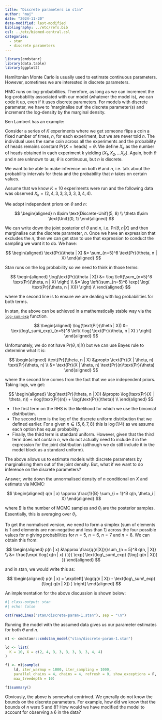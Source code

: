 ```yaml
---
title: "Discrete parameters in stan"
author: "maj"
date: "2024-11-20"
date-modified: last-modified
bibliography: ../etc/refs.bib
csl: ../etc/biomed-central.csl
categories:
  - stan
  - discrete parameters
---
```


```r
library(cmdstanr)
library(data.table)
library(ggplot2)
```


Hamiltonian Monte Carlo is usually used to estimate continuous parameters.
However, sometimes we are interested in discrete parameters.

HMC runs on log-probabilities.
Therefore, as long as we can increment the log-probability associated with our model (whatever the model is), we can code it up, even if it uses discrete parameters.
For models with discrete parameter, we have to 'marginalise out' the discrete parameter(s) and increment the log-density by the marginal density.

Ben Lambert has an example:

Consider a series of $K$ experiments where we get someone flips a coin a fixed number of times,  $n$, for each experiment, but we are never told $n$.
The individual uses the same coin across all the experiments and the probability of heads remains constant $\text{Pr}(X = \text{heads}) = \theta$.
We define $X_k$ as the number of heads obtained in each experiment $k$ yielding $(X_1, X_2, \dots X_K)$.
Again, both $\theta$ and $n$ are unknown to us; $\theta$ is continuous, but $n$ is discrete.

We want to be able to make inference on both $\theta$ and $n$, i.e. talk about the probability intervals for theta and the probability that $n$ takes on certain values.

Assume that we know $K = 10$ experiments were run and the following data was observed $X_k = (2, 4, 3, 3, 3, 3, 3, 3, 4, 4)$.

We adopt independent priors on $\theta$ and $n$:

$$
\begin{aligned}
n &\sim \text{Discrete-Unif}(5, 8) \\
\theta &\sim \text{Unif}(0, 1)
\end{aligned}
$$

We can write down the joint posterior of $\theta$ and $n$, i.e. $\text{Pr}(\theta, n | X)$ and then marginalise out the discrete parameter, $n$.
Once we have an expression that excludes the $n$, then we can get stan to use that expression to conduct the sampling we want it to do.
We have:

$$
\begin{aligned}
\text{Pr}(\theta | X) &= \sum_{n=5}^8 \text{Pr}(\theta, n | X)
\end{aligned}
$$

Stan runs on the log probability so we need to think in those terms:

$$
\begin{aligned}
\log(\text{Pr}(\theta | X)) &= \log \left(\sum_{n=5}^8 \text{Pr}(\theta, n | X) \right) \\
 &= \log \left(\sum_{n=5}^8 \exp( \log( \text{Pr}(\theta, n | X))) \right) \\
\end{aligned}
$$

where the second line is to ensure we are dealing with log probabilities for both terms.

In stan, the above can be achieved in a mathematically stable way via the [`log-sum-exp`](https://mc-stan.org/docs/stan-users-guide/floating-point.html#log-sum-of-exponentials){.external target="_blank"} function.

$$
\begin{aligned}
\log(\text{Pr}(\theta | X)) &= \text{log\_sum\_exp}_{n=5}^8 \left( \log( \text{Pr}(\theta, n | X) ) \right)
\end{aligned}
$$

Unfortunately, we do not have $\text{Pr}(\theta, n | X)$ but we can use Bayes rule to determine what it is:

$$
\begin{aligned}
\text{Pr}(\theta, n | X) &\propto \text{Pr}(X | \theta, n) \text{Pr}(\theta, n) \\
&= \text{Pr}(X | \theta, n) \text{Pr}(n)\text{Pr}(\theta)
\end{aligned}
$$

where the second line comes from the fact that we use independent priors.
Taking logs, we get:

$$
\begin{aligned}
\log(\text{Pr}(\theta, n | X)) &\propto \log(\text{Pr}(X | \theta, n)) +  \log(\text{Pr}(n)) + \log(\text{Pr}(\theta)) \\
\end{aligned}
$$

+ The first term on the RHS is the likelihood for which we use the binomial distribution. 
+ The second term is the log of the discrete uniform distribution that we defined earlier. For a given $n \in \{ 5,6,7,8 \}$ this is $\log(1/4)$ as we assume each option has equal probability.
+ Finally, the third term is standard uniform. However, given that the third term does not contain $n$, we do not actually need to include it in the expression for the joint distribution (although we do still include it in the model block as a standard uniform).

The above allows us to estimate models with discrete parameters by marginalising them out of the joint density.
But, what if we want to do inference on the discrete parameters?

Answer; write down the unnormalised density of $n$ conditional on $X$ and estimate via MCMC:

$$
\begin{aligned}
q(n | x) \approx \frac{1}{B} \sum_{i = 1}^B q(n, \theta_i | X)
\end{aligned}
$$

where $B$ is the number of MCMC samples and $\theta_i$ are the posterior samples.
Essentially, this is averaging over $\theta_i$.

To get the normalised version, we need to form a simplex (sum of elements is 1 and elements are non-negative and less than 1) across the four possible values for $n$ giving probabilities for $n = 5$, $n = 6$, $n = 7$ and $n = 8$.
We can obtain this from:

$$
\begin{aligned}
p(n | x) &\approx \frac{q(n|X)}{\sum_{n = 5}^8 q(n, | X)} \\
 &= \frac{\exp( \log( q(n | x) ) )}{ \exp( \text{log\_sum\_exp} (\log( q(n | X))) )}
\end{aligned}
$$

and in stan, we would write this as:

$$
\begin{aligned}
p(n | x) = \exp\left[  \log(q(n | X)) - \text{log\_sum\_exp}(\log( q(n | X)) ) \right]
\end{aligned}
$$

An implementation for the above discussion is shown below:

```r
#| class-output: stan
#| echo: false

cat(readLines("stan/discrete-param-1.stan"), sep = "\n")
```

Running the model with the assumed data gives us our parameter estimates for both $\theta$ and $n$.

```r
m1 <- cmdstanr::cmdstan_model("stan/discrete-param-1.stan")

ld <- list(
  K = 10, X = c(2, 4, 3, 3, 3, 3, 3, 3, 4, 4)
)

f1 <- m1$sample(
    ld, iter_warmup = 1000, iter_sampling = 1000,
    parallel_chains = 4, chains = 4, refresh = 0, show_exceptions = F,
    max_treedepth = 10)

f1$summary()

```


Obviously, the above is somewhat contrived. 
We gnerally do not know the bounds on the discrete parameters.
For example, how did we know that the bounds of $n$ were 5 and 8?
How would we have modified the model to account for observing a 6 in the data?



<!-- ::: {#refs} -->
<!-- ::: -->
